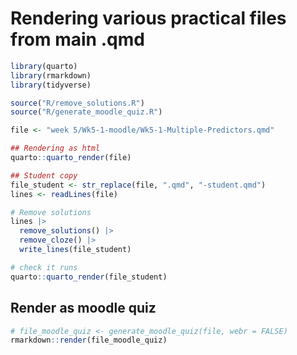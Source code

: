 
# Rendering various practical files from main .qmd

```r
library(quarto)
library(rmarkdown)
library(tidyverse)

source("R/remove_solutions.R")
source("R/generate_moodle_quiz.R")

file <- "week 5/Wk5-1-moodle/Wk5-1-Multiple-Predictors.qmd"

## Rendering as html
quarto::quarto_render(file)

## Student copy
file_student <- str_replace(file, ".qmd", "-student.qmd")
lines <- readLines(file)

# Remove solutions
lines |>
  remove_solutions() |>
  remove_cloze() |>
  write_lines(file_student)

# check it runs
quarto::quarto_render(file_student)
```

## Render as moodle quiz
```r
# file_moodle_quiz <- generate_moodle_quiz(file, webr = FALSE)
rmarkdown::render(file_moodle_quiz)
  
```
